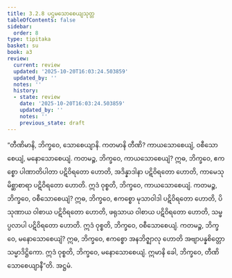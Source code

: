 ```yaml
---
title: 3.2.8 ပဌမသောစေယျသုတ္တ
tableOfContents: false
sidebar:
  order: 8
type: tipitaka
basket: su
book: a3
review:
  current: review
  updated: '2025-10-20T16:03:24.503859'
  updated_by: ''
  notes: ''
  history:
  - state: review
    date: '2025-10-20T16:03:24.503859'
    updated_by: ''
    notes: ''
    previous_state: draft
---
```



<DynamicBreadcrumb />


<ReviewStatus review={frontmatter.review} showDetails={true} />

<HypothesisAnnotation frontmatter={frontmatter} />

<Division number="121" book="a3" e="ch" v="15" p="275">

<Paragraph number="944" book="a3">
“တီဏိမာနိ, ဘိက္ခဝေ, သောစေယျာနိ. ကတမာနိ တီဏိ? ကာယသောစေယျံ, ဝစီသောစေယျံ, မနောသောစေယျံ. ကတမဉ္စ, ဘိက္ခဝေ, ကာယသောစေယျံ? ဣဓ, ဘိက္ခဝေ, ဧကစ္စော ပါဏာတိပါတာ ပဋိဝိရတော ဟောတိ, အဒိန္နာဒါနာ ပဋိဝိရတော ဟောတိ, ကာမေသုမိစ္ဆာစာရာ ပဋိဝိရတော ဟောတိ. ဣဒံ ဝုစ္စတိ, ဘိက္ခဝေ, ကာယသောစေယျံ.
</Paragraph>

<Paragraph number="945" book="a3">
ကတမဉ္စ, ဘိက္ခဝေ, ဝစီသောစေယျံ? ဣဓ, ဘိက္ခဝေ, ဧကစ္စော မုသာဝါဒါ ပဋိဝိရတော ဟောတိ, ပိသုဏာယ ဝါစာယ ပဋိဝိရတော ဟောတိ, ဖရုသာယ ဝါစာယ ပဋိဝိရတော ဟောတိ, သမ္ဖပ္ပလာပါ ပဋိဝိရတော ဟောတိ. ဣဒံ ဝုစ္စတိ, ဘိက္ခဝေ, ဝစီသောစေယျံ.
</Paragraph>

<Paragraph number="946" book="a3">
ကတမဉ္စ, ဘိက္ခဝေ, မနောသောစေယျံ? ဣဓ, ဘိက္ခဝေ, ဧကစ္စော အနဘိဇ္ဈာလု ဟောတိ အဗျာပန္နစိတ္တော သမ္မာဒိဋ္ဌိကော. ဣဒံ ဝုစ္စတိ, ဘိက္ခဝေ, မနောသောစေယျံ. ဣမာနိ ခေါ, ဘိက္ခဝေ, တီဏိ သောစေယျာနီ”တိ.

</Paragraph>
</Division>

<Paragraph number="947" type="center" book="a3">
အဋ္ဌမံ.
</Paragraph>